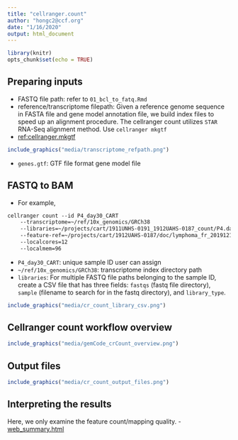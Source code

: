```yaml
---
title: "cellranger.count"
author: "hongc2@ccf.org"
date: "1/16/2020"
output: html_document
---
```


```r
library(knitr)
opts_chunk$set(echo = TRUE)
```

## Preparing inputs
- FASTQ file path: refer to `01_bcl_to_fatq.Rmd`
- reference/transcriptome filepath: Given a reference genome sequence in FASTA file and gene model annotation file, we build index files to speed up an alignment procedure. The cellranger count utilizes `STAR` RNA-Seq alignment method. Use `cellranger mkgtf`
- [ref:cellranger.mkgtf](https://support.10xgenomics.com/single-cell-gene-expression/software/pipelines/latest/advanced/references)

```r
include_graphics("media/transcriptome_refpath.png")
```
- `genes.gtf`: GTF file format gene model file

## FASTQ to BAM
- For example,
````markdown
cellranger count --id P4_day30_CART
	--transcriptome=~/ref/10x_genomics/GRCh38
	--libraries=~/projects/cart/1911UNHS-0191_1912UAHS-0187_count/P4.day30.CART.csv
	--feature-ref=~/projects/cart/1912UAHS-0187/doc/lymphoma_fr_20191213.csv
	--localcores=12
	--localmem=96
````
- `P4_day30_CART`: unique sample ID user can assign
- `~/ref/10x_genomics/GRCh38`: transcriptome index directory path
- `libraries`: For multiple FASTQ file paths belonging to the sample ID, create a CSV file that has three fields: `fastqs` (fastq file directory), `sample` (filename to search for in the fastq directory), and `library_type`.

```r
include_graphics("media/cr_count_library_csv.png")
```

## Cellranger count workflow overview
```r
include_graphics("media/gemCode_crCount_overview.png")
```
## Output files
```r
include_graphics("media/cr_count_output_files.png")
```
## Interpreting the results
Here, we only examine the feature count/mapping quality.
- [web_summary.html](media/web_summary.html)
